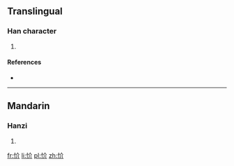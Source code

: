 ==Translingual==

===Han character===
{{Han char|rn=61|rad=心|as=04|sn=7|four=|canj=心人中中 (POLL)}}

# {{defn|Han|sort=心04}}

====References====
* {{Han ref|kx=0377.210|dkj=10360|dj=0705.070|hdz=42277.080|uh=5FE6|ud=24550}}

----

==Mandarin==

===Hanzi===
{{cmn-hanzi|pin=[[yè]] ([[ye4]])|wg=yeh<sup>4</sup>}}

# {{defn|Mandarin|sort=心04}}

[[fr:忦]]
[[li:忦]]
[[pl:忦]]
[[zh:忦]]
